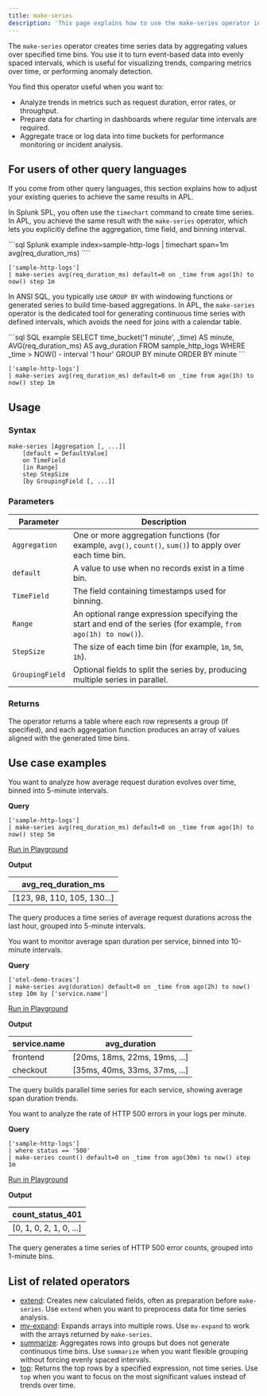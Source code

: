 ```yaml
---
title: make-series
description: 'This page explains how to use the make-series operator in APL.'
---
```


The `make-series` operator creates time series data by aggregating values over specified time bins. You use it to turn event-based data into evenly spaced intervals, which is useful for visualizing trends, comparing metrics over time, or performing anomaly detection.

You find this operator useful when you want to:

- Analyze trends in metrics such as request duration, error rates, or throughput.
- Prepare data for charting in dashboards where regular time intervals are required.
- Aggregate trace or log data into time buckets for performance monitoring or incident analysis.

## For users of other query languages

If you come from other query languages, this section explains how to adjust your existing queries to achieve the same results in APL.

<AccordionGroup>
<Accordion title="Splunk SPL users">

In Splunk SPL, you often use the `timechart` command to create time series. In APL, you achieve the same result with the `make-series` operator, which lets you explicitly define the aggregation, time field, and binning interval.

<CodeGroup>
```sql Splunk example
index=sample-http-logs
| timechart span=1m avg(req_duration_ms)
````

```kusto APL equivalent
['sample-http-logs']
| make-series avg(req_duration_ms) default=0 on _time from ago(1h) to now() step 1m
```

</CodeGroup>

</Accordion>
<Accordion title="ANSI SQL users">

In ANSI SQL, you typically use `GROUP BY` with windowing functions or generated series to build time-based aggregations. In APL, the `make-series` operator is the dedicated tool for generating continuous time series with defined intervals, which avoids the need for joins with a calendar table.

<CodeGroup>
```sql SQL example
SELECT
  time_bucket('1 minute', _time) AS minute,
  AVG(req_duration_ms) AS avg_duration
FROM sample_http_logs
WHERE _time > NOW() - interval '1 hour'
GROUP BY minute
ORDER BY minute
```

```kusto APL equivalent
['sample-http-logs']
| make-series avg(req_duration_ms) default=0 on _time from ago(1h) to now() step 1m
```

</CodeGroup>

</Accordion>
</AccordionGroup>

## Usage

### Syntax

```kusto
make-series [Aggregation [, ...]]
    [default = DefaultValue]
    on TimeField
    [in Range]
    step StepSize
    [by GroupingField [, ...]]
```

### Parameters

| Parameter        | Description                                                                                                     |
| ---------------- | --------------------------------------------------------------------------------------------------------------- |
| `Aggregation`    | One or more aggregation functions (for example, `avg()`, `count()`, `sum()`) to apply over each time bin.       |
| `default`        | A value to use when no records exist in a time bin.                                                             |
| `TimeField`     | The field containing timestamps used for binning.                                                              |
| `Range`          | An optional range expression specifying the start and end of the series (for example, `from ago(1h) to now()`). |
| `StepSize`       | The size of each time bin (for example, `1m`, `5m`, `1h`).                                                      |
| `GroupingField` | Optional fields to split the series by, producing multiple series in parallel.                                 |

### Returns

The operator returns a table where each row represents a group (if specified), and each aggregation function produces an array of values aligned with the generated time bins.

## Use case examples

<Tabs>
<Tab title="Log analysis">

You want to analyze how average request duration evolves over time, binned into 5-minute intervals.

**Query**

```kusto
['sample-http-logs']
| make-series avg(req_duration_ms) default=0 on _time from ago(1h) to now() step 5m
```

[Run in Playground](https://play.axiom.co/axiom-play-qf1k/query?initForm=%7B%22apl%22%3A%22%5B'sample-http-logs'%5D%20%7C%20make-series%20avg(req_duration_ms)%20default%3D0%20on%20_time%20from%20ago(1h)%20to%20now()%20step%205m%22%7D)

**Output**

| avg_req_duration_ms       |
| ---------------------------- |
| [123, 98, 110, 105, 130...] |

The query produces a time series of average request durations across the last hour, grouped into 5-minute intervals.

</Tab>
<Tab title="OpenTelemetry traces">

You want to monitor average span duration per service, binned into 10-minute intervals.

**Query**

```kusto
['otel-demo-traces']
| make-series avg(duration) default=0 on _time from ago(2h) to now() step 10m by ['service.name']
```

[Run in Playground](https://play.axiom.co/axiom-play-qf1k/query?initForm=%7B%22apl%22%3A%22%5B'otel-demo-traces'%5D%20%7C%20make-series%20avg(duration)%20default%3D0%20on%20_time%20from%20ago(2h)%20to%20now()%20step%2010m%20by%20%5B'service.name'%5D%22%7D)

**Output**

| service.name    | avg_duration                  |
| --------------- | ------------------------------ |
| frontend        | [20ms, 18ms, 22ms, 19ms, ...] |
| checkout        | [35ms, 40ms, 33ms, 37ms, ...] |

The query builds parallel time series for each service, showing average span duration trends.

</Tab>
<Tab title="Security logs">

You want to analyze the rate of HTTP 500 errors in your logs per minute.

**Query**

```kusto
['sample-http-logs']
| where status == '500'
| make-series count() default=0 on _time from ago(30m) to now() step 1m
```

[Run in Playground](https://play.axiom.co/axiom-play-qf1k/query?initForm=%7B%22apl%22%3A%22%5B'sample-http-logs'%5D%20%7C%20where%20status%20%3D%3D%20'500'%20%7C%20make-series%20count()%20default%3D0%20on%20_time%20from%20ago(30m)%20to%20now()%20step%201m%22%7D)

**Output**

| count_status_401       |
| ------------------------ |
| [0, 1, 0, 2, 1, 0, ...] |

The query generates a time series of HTTP 500 error counts, grouped into 1-minute bins.

</Tab>
</Tabs>

## List of related operators

- [extend](/apl/tabular-operators/extend-operator): Creates new calculated fields, often as preparation before `make-series`. Use `extend` when you want to preprocess data for time series analysis.
- [mv-expand](/apl/tabular-operators/mv-expand): Expands arrays into multiple rows. Use `mv-expand` to work with the arrays returned by `make-series`.
- [summarize](/apl/tabular-operators/summarize-operator): Aggregates rows into groups but does not generate continuous time bins. Use `summarize` when you want flexible grouping without forcing evenly spaced intervals.
- [top](/apl/tabular-operators/top-operator): Returns the top rows by a specified expression, not time series. Use `top` when you want to focus on the most significant values instead of trends over time.
